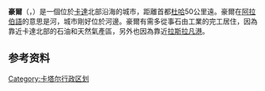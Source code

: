 {{noteTA
|G1=地名
}}
{{Infobox settlement
<!--See the Table at Infobox Settlement for all fields and descriptions of usage-->
<!-- Basic info ---------------->
|name = 豪爾
|other_name =
|native_name =الخور<!-- for cities whose native name is not in English -->
|nickname = 
|settlement_type = 
|motto =
<!-- images and maps -----------> 
|image_skyline = Al Khor Beach.jpg
|imagesize = 300px
|image_caption = 
|image_flag = 
|flag_size =
|image_seal = 
|seal_size =
|image_shield = 
|shield_size =
|image_map = 
|mapsize =
|map_caption = 
|pushpin_map =Qatar<!-- the name of a location map as per http://en.wikipedia.org/wiki/Template:Location_map -->
|pushpin_label_position =above
|pushpin_mapsize =300
|pushpin_map_caption =在卡達的地理位置
<!-- Location ------------------>
|coordinates_region = QA
|subdivision_type = 國家
|subdivision_name = {{flag|Qatar}}
|subdivision_type1 = [[卡達行政區劃|行政區]]
|subdivision_name1 = [[Al_Khawr_Municipality|Al Khawr Municipality]]
|subdivision_type2 =
|subdivision_name2 = 
|subdivision_type3 =
|subdivision_name3 = 
|<!-- Politics ----------------->
|government_footnotes =
|government_type =
|leader_title =
|leader_name =Juskowiak
|leader_title1 = <!-- for places with, say, both a mayor and a city manager -->
|leader_name1 =
|established_title = <!-- Settled -->
|established_date = 
<!-- Area --------------------->
|area_magnitude = 
|unit_pref =Imperial <!--Enter: Imperial, if Imperial (metric) is desired-->
|area_footnotes =
|area_total_km2 = <!-- ALL fields dealing with a measurements are subject to automatic unit conversion-->
|area_land_km2 = <!--See table @ Template:Infobox Settlement for details on automatic unit conversion-->
<!-- Population ----------------------->
|population_as_of =2008 est.
|population_footnotes =<ref name="Qatar Census 2004">http://www.planning.gov.qa/Qatar-Census-2004/pubulation-eng/Tabels/Pubulation/T03.htm{{dead link|date=2018年1月 |bot=InternetArchiveBot |fix-attempted=yes }}</ref>
|population_note =
|population_total =31,547
|population_density_km2 =
|population_density_sq_mi =
|population_metro =
|population_density_metro_km2 =
|population_density_metro_sq_mi =
|population_blank1_title =Ethnicities
|population_blank1 =
|population_density_blank1_km2 = 
|population_density_blank1_sq_mi =
<!-- General information --------------->
|timezone = [[UTC+03:00|AST]]
|utc_offset = +3
|timezone_DST = 
|utc_offset_DST = 
|latd=25|latm=41|lats=24 |latNS=N
|longd=51|longm=30|longs=36|longEW=E
|elevation_footnotes = <!--for references: use <ref> </ref> tags-->
|elevation_m = 
|elevation_ft =
<!-- Area/postal codes & others -------->
|postal_code_type = <!-- enter ZIP code, Postcode, Post code, Postal code... -->
|postal_code =
|area_code =
|blank_name =
|blank_info =
|blank1_name =
|blank1_info =
|website = 
|footnotes = 
}} 
'''豪爾'''（{{lang-ar|الخور}}，{{lang-en|Al Khor}}）是一個位於[[卡塔尔|卡達]]北部沿海的城市，距離首都[[杜哈|杜哈]]50公里遠。豪爾在[[阿拉伯語|阿拉伯語]]的意思是河，城市剛好位於河邊。豪爾有需多從事石由工業的完工居住，因為靠近卡達北部的石油和天然氣產區，另外也因為靠近[[拉斯拉凡港|拉斯拉凡港]]。

==参考资料==
{{reflist}}

[[Category:卡塔尔行政区划|Category:卡塔尔行政区划]]